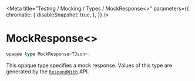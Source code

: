 
<Meta
    title="Testing / Mocking / Types / MockResponse<>"
    parameters={{
        chromatic: {
            disableSnapshot: true,
        },
    }}
/>

# MockResponse&lt;&gt;

```ts
opaque type MockResponse<TJson>;
```

This opaque type specifies a mock response. Values of this type are generated by the [`RespondWith`](/docs/testing-mocking-exports-respondwith--page) API.
